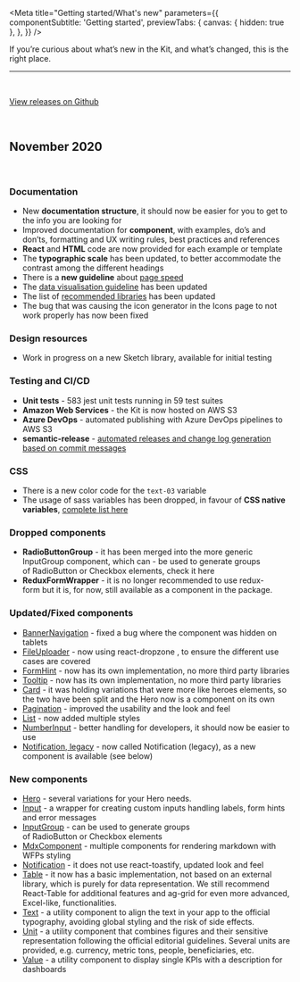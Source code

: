 
<Meta
  title="Getting started/What's new"
  parameters={{
    componentSubtitle: 'Getting started',
    previewTabs: {
      canvas: { hidden: true },
    },
  }}
/>

<div class="intro-description">
  <div>
    <p class="sbdocs sbdocs-p">If you’re curious about what’s new in the Kit, and what’s changed, this is the right place.</p>
  </div>
</div>

***

<br />

[View releases on Github](https://github.com/wfp/ui/releases)

<br />

## November 2020
&nbsp;&nbsp;&nbsp;
### Documentation
- New **documentation structure**, it should now be easier for you to get to the info you are looking for
- Improved documentation for **component**, with examples, do’s and don’ts, formatting and UX writing rules, best practices and references
- **React** and **HTML** code are now provided for each example or template
- The **typographic scale** has been updated, to better accommodate the contrast among the different headings
- There is a **new guideline** about [page speed](https://uikit.wfp.org/next-docs/index.html?path=/docs/documentation-guidelines-page-speed--page)
- The [data visualisation guideline](https://uikit.wfp.org/docs/index.html?path=/docs/core-layout-mdx--mix-bar-chart-chart) has been updated
- The list of [recommended libraries](https://uikit.wfp.org/docs/index.html?path=/docs/getting-started-recommended-libraries--page) has been updated
- The bug that was causing the icon generator in the Icons page to not work properly has now been fixed

### Design resources
- Work in progress on a new Sketch library, available for initial testing

### Testing and CI/CD
- **Unit tests** - 583 jest unit tests running in 59 test suites
- **Amazon Web Services** - the Kit is now hosted on AWS S3
- **Azure DevOps** - automated publishing with Azure DevOps pipelines to AWS S3
- **semantic-release** - [automated releases and change log generation based on commit messages](https://github.com/wfp/ui/releases)

### CSS
- There is a new color code for the `text-03` variable
- The usage of sass variables has been dropped, in favour of **CSS native variables**, [complete list here](https://github.com/wfp/ui/blob/master/src/globals/scss/_theme-tokens.scss)

### Dropped components
- **RadioButtonGroup** - it has been merged into the more generic InputGroup component, which can - be used to generate groups of RadioButton or Checkbox elements, check it here
- **ReduxFormWrapper** - it is no longer recommended to use redux-form but it is, for now, still available as a component in the package.

### Updated/Fixed components
- [BannerNavigation](https://uikit.wfp.org/docs/index.html?path=/docs/components-navigations-bannernavigation--regular-navigation) - fixed a bug where the component was hidden on tablets
- [FileUploader](https://uikit.wfp.org/docs/index.html?path=/docs/components-forms-fileuploader-react-dropzone--regular)  - now using react-dropzone , to ensure the different use cases are covered
- [FormHint](https://uikit.wfp.org/docs/index.html?path=/docs/components-forms-formhint--regular) - now has its own implementation, no more third party libraries
- [Tooltip](https://uikit.wfp.org/docs/index.html?path=/docs/components-ui-elements-tooltip--regular) - now has its own implementation, no more third party libraries
- [Card](https://uikit.wfp.org/docs/index.html?path=/docs/components-content-related-card--text-card) - it was holding variations that were more like heroes elements, so the two have been split and the Hero now is a component on its own
- [Pagination](https://uikit.wfp.org/docs/index.html?path=/docs/components-ui-elements-pagination--regular) - improved the usability and the look and feel
- [List](https://uikit.wfp.org/docs/index.html?path=/docs/components-ui-elements-list--regular) - now added multiple styles
- [NumberInput](https://uikit.wfp.org/docs/index.html?path=/docs/components-forms-numberinput--regular) - better handling for developers, it should now be easier to use
- [Notification, legacy](https://uikit.wfp.org/docs/index.html?path=/docs/components-ui-elements-notification-legacy--regular)  - now called Notification (legacy), as a new component is available (see below)

### New components
- [Hero](https://uikit.wfp.org/docs/index.html?path=/docs/components-content-related-hero--regular)  - several variations for your Hero needs.
- [Input](https://uikit.wfp.org/docs/index.html?path=/docs/components-forms-input--regular) - a wrapper for creating custom inputs handling labels, form hints and error messages
- [InputGroup](https://uikit.wfp.org/docs/index.html?path=/docs/components-forms-inputgroup--regular) - can be used to generate groups of RadioButton or Checkbox elements
- [MdxComponent](https://uikit.wfp.org/docs/index.html?path=/docs/components-content-related-mdx-components--regular) - multiple components for rendering markdown with WFPs styling
- [Notification](https://uikit.wfp.org/docs/index.html?path=/docs/components-ui-elements-notification--toast) -  it does not use react-toastify, updated look and feel
- [Table](https://uikit.wfp.org/docs/index.html?path=/docs/components-ui-elements-table--regular) - it now has a basic implementation, not based on an external library, which is purely for data representation. We still recommend React-Table for additional features and ag-grid for even more advanced, Excel-like, functionalities.
- [Text](https://uikit.wfp.org/docs/index.html?path=/docs/components-ui-elements-text--regular) - a utility component to align the text in your app to the official typography, avoiding global styling and the risk of side effects.
- [Unit](https://uikit.wfp.org/docs/index.html?path=/docs/components-content-related-unit--regular) - a utility component that combines figures and their sensitive representation following the official editorial guidelines. Several units are provided, e.g. currency, metric tons, people, beneficiaries, etc.
- [Value](https://uikit.wfp.org/docs/index.html?path=/docs/components-ui-elements-value--regular) - a utility component to display single KPIs with a description for dashboards
